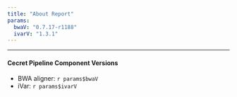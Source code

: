 ```yaml
---
title: "About Report"
params: 
  bwaV: "0.7.17-r1188"
  ivarV: "1.3.1"
---
```


***

#### Cecret Pipeline Component Versions
* BWA aligner: `r params$bwaV`
* iVar: `r params$ivarV`